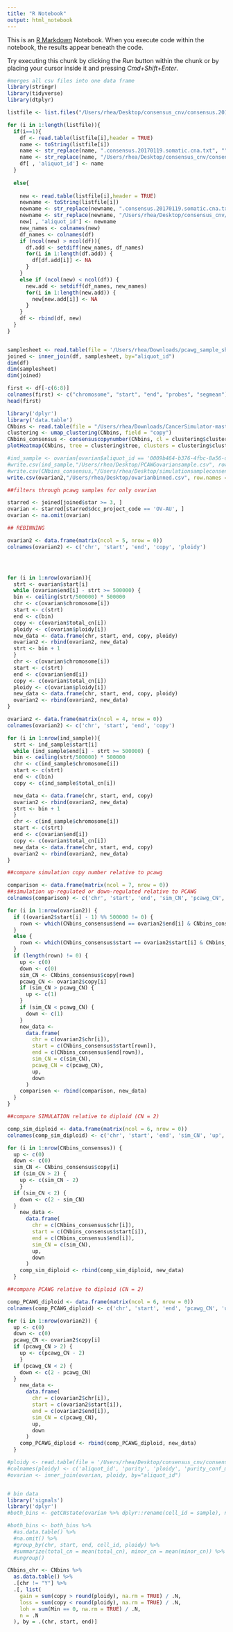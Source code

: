 ```yaml
---
title: "R Notebook"
output: html_notebook
---
```


This is an [R Markdown](http://rmarkdown.rstudio.com) Notebook. When you execute code within the notebook, the results appear beneath the code. 

Try executing this chunk by clicking the *Run* button within the chunk or by placing your cursor inside it and pressing *Cmd+Shift+Enter*. 

```r
#merges all csv files into one data frame
library(stringr)
library(tidyverse)
library(dtplyr)

listfile <- list.files("/Users/rhea/Desktop/consensus_cnv/consensus.20170119.somatic.cna.icgc.public",pattern = "txt",full.names = T, recursive = TRUE)

for (i in 1:length(listfile)){
  if(i==1){
    df <- read.table(listfile[i],header = TRUE)
    name <- toString(listfile[i])
    name <- str_replace(name, ".consensus.20170119.somatic.cna.txt", "")
    name <- str_replace(name, "/Users/rhea/Desktop/consensus_cnv/consensus.20170119.somatic.cna.icgc.public/", "")
    df[ , 'aliquot_id'] <- name
  }
  
  else{
    
    new <- read.table(listfile[i],header = TRUE)
    newname <- toString(listfile[i])
    newname <- str_replace(newname, ".consensus.20170119.somatic.cna.txt", "")
    newname <- str_replace(newname, "/Users/rhea/Desktop/consensus_cnv/consensus.20170119.somatic.cna.icgc.public/", "")
    new[ , 'aliquot_id'] <- newname
    new_names <- colnames(new)
    df_names <- colnames(df)
    if (ncol(new) > ncol(df)){
      df.add <- setdiff(new_names, df_names)
      for(i in 1:length(df.add)) {
        df[df.add[i]] <- NA
      }
    }
    else if (ncol(new) < ncol(df)) {
      new.add <- setdiff(df_names, new_names)
      for(i in 1:length(new.add)) {
        new[new.add[i]] <- NA
      }
    }
    df <- rbind(df, new)
  }
}

```
```r
```


```r
samplesheet <- read.table(file = '/Users/rhea/Downloads/pcawg_sample_sheet.tsv', sep = '\t', header = TRUE)
joined <- inner_join(df, samplesheet, by="aliquot_id")
dim(df)
dim(samplesheet)
dim(joined)
```
```r
first <- df[-c(6:8)]
colnames(first) <- c("chromosome", "start", "end", "probes", "segmean")
head(first)

```
```r
library('dplyr')
library('data.table')
CNbins <- read.table(file = "/Users/rhea/Downloads/CancerSimulator-master/vignettes/HGSOC_cn_profiles_long_1.csv", sep = ",", header = TRUE)
clustering <- umap_clustering(CNbins, field = "copy")
CNbins_consensus <- consensuscopynumber(CNbins, cl = clustering$clustering) #cell_id becomes clone_id
plotHeatmap(CNbins, tree = clustering$tree, clusters = clustering$clustering)
```
```r
#ind_sample <- ovarian[ovarian$aliquot_id == '0009b464-b376-4fbc-8a56-da538269a02f', ]	
#write.csv(ind_sample,"/Users/rhea/Desktop/PCAWGovariansample.csv", row.names = FALSE)
#write.csv(CNbins_consensus,"/Users/rhea/Desktop/simulationsampleconsensus.csv", row.names = FALSE)
write.csv(ovarian2,"/Users/rhea/Desktop/ovarianbinned.csv", row.names = FALSE)
```

```r
##filters through pcawg samples for only ovarian

starred <- joined[joined$star >= 3, ]
ovarian <- starred[starred$dcc_project_code == 'OV-AU', ]
ovarian <- na.omit(ovarian)
```
```r

## REBINNING

ovarian2 <- data.frame(matrix(ncol = 5, nrow = 0))
colnames(ovarian2) <- c('chr', 'start', 'end', 'copy', 'ploidy')




for (i in 1:nrow(ovarian)){
  strt <- ovarian$start[i]
  while (ovarian$end[i] - strt >= 500000) {
  bin <- ceiling(strt/500000) * 500000
  chr <- c(ovarian$chromosome[i])
  start <- c(strt)
  end <- c(bin)
  copy <- c(ovarian$total_cn[i])
  ploidy <- c(ovarian$ploidy[i])
  new_data <- data.frame(chr, start, end, copy, ploidy)
  ovarian2 <- rbind(ovarian2, new_data)
  strt <- bin + 1
  }
  chr <- c(ovarian$chromosome[i])
  start <- c(strt)
  end <- c(ovarian$end[i])
  copy <- c(ovarian$total_cn[i])
  ploidy <- c(ovarian$ploidy[i])
  new_data <- data.frame(chr, start, end, copy, ploidy)
  ovarian2 <- rbind(ovarian2, new_data)
}

```

```r
ovarian2 <- data.frame(matrix(ncol = 4, nrow = 0))
colnames(ovarian2) <- c('chr', 'start', 'end', 'copy')

for (i in 1:nrow(ind_sample)){
  strt <- ind_sample$start[i]
  while (ind_sample$end[i] - strt >= 500000) {
  bin <- ceiling(strt/500000) * 500000
  chr <- c(ind_sample$chromosome[i])
  start <- c(strt)
  end <- c(bin)
  copy <- c(ind_sample$total_cn[i])

  new_data <- data.frame(chr, start, end, copy)
  ovarian2 <- rbind(ovarian2, new_data)
  strt <- bin + 1
  }
  chr <- c(ind_sample$chromosome[i])
  start <- c(strt)
  end <- c(ovarian$end[i])
  copy <- c(ovarian$total_cn[i])
  new_data <- data.frame(chr, start, end, copy)
  ovarian2 <- rbind(ovarian2, new_data)
}
```

```r
##compare simulation copy number relative to pcawg

comparison <- data.frame(matrix(ncol = 7, nrow = 0))
##simulation up-regulated or down-regulated relative to PCAWG 
colnames(comparison) <- c('chr', 'start', 'end', 'sim_CN', 'pcawg_CN', 'up', 'down')

for (i in 1:nrow(ovarian2)) {
  if ((ovarian2$start[i] - 1) %% 500000 != 0) {
    rown <- which(CNbins_consensus$end == ovarian2$end[i] & CNbins_consensus$chr == ovarian2$chr[i])
  }
  else {
    rown <- which(CNbins_consensus$start == ovarian2$start[i] & CNbins_consensus$chr == ovarian2$chr[i])
  }
  if (length(rown) != 0) {
    up <- c(0)
    down <- c(0)
    sim_CN <- CNbins_consensus$copy[rown]
    pcawg_CN <- ovarian2$copy[i]
    if (sim_CN > pcawg_CN) {
      up <- c(1)
    }
    if (sim_CN < pcawg_CN) {
      down <- c(1)
    }
    new_data <-
      data.frame(
        chr = c(ovarian2$chr[i]),
        start = c(CNbins_consensus$start[rown]),
        end = c(CNbins_consensus$end[rown]),
        sim_CN = c(sim_CN),
        pcawg_CN = c(pcawg_CN),
        up,
        down
      )
    comparison <- rbind(comparison, new_data)
  }
}
```
```r
  
##compare SIMULATION relative to diploid (CN = 2)

comp_sim_diploid <- data.frame(matrix(ncol = 6, nrow = 0))
colnames(comp_sim_diploid) <- c('chr', 'start', 'end', 'sim_CN', 'up', 'down')

for (i in 1:nrow(CNbins_consensus)) {
  up <- c(0)
  down <- c(0)
  sim_CN <- CNbins_consensus$copy[i]
  if (sim_CN > 2) {
    up <- c(sim_CN - 2)
    }
  if (sim_CN < 2) {
    down <- c(2 - sim_CN)
  }
    new_data <-
      data.frame(
        chr = c(CNbins_consensus$chr[i]),
        start = c(CNbins_consensus$start[i]),
        end = c(CNbins_consensus$end[i]),
        sim_CN = c(sim_CN),
        up,
        down
      )
    comp_sim_diploid <- rbind(comp_sim_diploid, new_data)
  }


```
```r
##compare PCAWG relative to diploid (CN = 2)

comp_PCAWG_diploid <- data.frame(matrix(ncol = 6, nrow = 0))
colnames(comp_PCAWG_diploid) <- c('chr', 'start', 'end', 'pcawg_CN', 'up', 'down')

for (i in 1:nrow(ovarian2)) {
  up <- c(0)
  down <- c(0)
  pcawg_CN <- ovarian2$copy[i]
  if (pcawg_CN > 2) {
    up <- c(pcawg_CN - 2)
    }
  if (pcawg_CN < 2) {
    down <- c(2 - pcawg_CN)
  }
    new_data <-
      data.frame(
        chr = c(ovarian2$chr[i]),
        start = c(ovarian2$start[i]),
        end = c(ovarian2$end[i]),
        sim_CN = c(pcawg_CN),
        up,
        down
      )
    comp_PCAWG_diploid <- rbind(comp_PCAWG_diploid, new_data)
  }
```

```r
#ploidy <- read.table(file = '/Users/rhea/Desktop/consensus_cnv/consensus.20170217.purity.ploidy.txt', header = TRUE)
#colnames(ploidy) <- c('aliquot_id', 'purity', 'ploidy', 'purity_conf_mad', 'wgd_status', 'wgd_uncertain')
#ovarian <- inner_join(ovarian, ploidy, by="aliquot_id")


# bin data
library('signals')
library('dplyr')
#both_bins <- getCNstate(ovarian %>% dplyr::rename(cell_id = sample), ncores = 20)

#both_bins <- both_bins %>%
  #as.data.table() %>%
  #na.omit() %>%
  #group_by(chr, start, end, cell_id, ploidy) %>%
  #summarize(total_cn = mean(total_cn), minor_cn = mean(minor_cn)) %>%
  #ungroup()

CNbins_chr <- CNbins %>%
  as.data.table() %>%
  .[chr != "Y"] %>%
  .[, list(
    gain = sum(copy > round(ploidy), na.rm = TRUE) / .N,
    loss = sum(copy < round(ploidy), na.rm = TRUE) / .N,
    loh = sum(Min == 0, na.rm = TRUE) / .N,
    n = .N
  ), by = .(chr, start, end)]
```

```r










```

